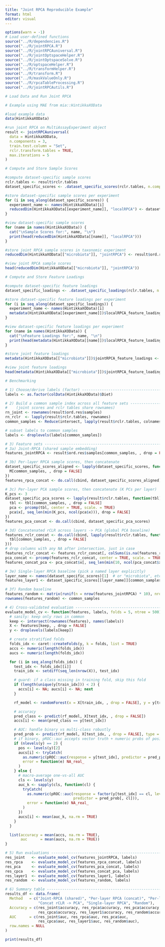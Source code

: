 ```yaml
---
title: "Joint RPCA Reproducible Example"
format: html
editor: visual
---
```


```r
options(warn = -1)
# Load user-defined functions
source("../R/dependencies.R")
source("../R/jointRPCA.R")
source("../R/jointRPCAuniversal.R")
source("../R/jointOptspaceHelper.R")
source("../R/jointOptspaceSolve.R")
source("../R/optspaceHelper.R")
source("../R/transformHelper.R")
source("../R/transform.R")
source("../R/maskValueOnly.R")
source("../R/rpcaTableProcessing.R")
source("../R/jointRPCAutils.R")

# Load Data and Run Joint RPCA

# Example using MAE from mia::HintikkaXOData

#load example data
data(HintikkaXOData)

#run joint RPCA on MultiAssayExperiment object
result <- jointRPCAuniversal(
  data = HintikkaXOData,
  n.components = 3,
  train.test.column = "Set",
  rclr.transform.tables = TRUE,
  max.iterations = 5
)

# Compute and Store Sample Scores

#compute dataset-specific sample scores
rclr.tables <- result$rclr.tables
dataset_specific_scores <- .dataset_specific_scores(rclr.tables, n.components = 3, max.iterations = 5)

#store dataset-specific sample scores per experiment
for (i in seq_along(dataset_specific_scores)) {
  experiment_name <- names(HintikkaXOData)[i]
  reducedDim(HintikkaXOData[[experiment_name]], "localRPCA") <- dataset_specific_scores[[i]]
}

#view dataset-specific sample scores
for (name in names(HintikkaXOData)) {
  cat("\nSample Scores for:", name, "\n")
  print(head(reducedDim(HintikkaXOData[[name]], "localRPCA")))
}

#store joint RPCA sample scores in taxonomic experiment
reducedDim(HintikkaXOData[["microbiota"]], "jointRPCA") <- result$ord.res$samples

#view joint RPCA sample scores
head(reducedDim(HintikkaXOData[["microbiota"]], "jointRPCA"))

# Compute and Store Feature Loadings

#compute dataset-specific feature loadings
dataset_specific_loadings <- .dataset_specific_loadings(rclr.tables, n.components = 3, max.iterations = 5)

#store dataset-specific feature loadings per experiment
for (i in seq_along(dataset_specific_loadings)) {
  experiment_name <- names(HintikkaXOData)[i]
  metadata(HintikkaXOData[[experiment_name]])$localRPCA_feature_loadings <- dataset_specific_loadings[[i]]
}

#view dataset-specific feature loadings per experiment
for (name in names(HintikkaXOData)) {
  cat("\nFeature Loadings for:", name, "\n")
  print(head(metadata(HintikkaXOData[[name]])$localRPCA_feature_loadings))
}

#store joint feature loadings
metadata(HintikkaXOData[["microbiota"]])$jointRPCA_feature_loadings <- result$ord.res$features

#view joint feature loadings
head(metadata(HintikkaXOData[["microbiota"]])$jointRPCA_feature_loadings)

# Benchmarking

# 1) Choose/derive labels (factor) --------------------------------------------
labels <- as.factor(colData(HintikkaXOData)$Diet)

# 2) Build a common sample index across all feature sets ----------------------
#    (joint scores and rclr tables share rownames)
rn_joint <- rownames(result$ord.res$samples)
rn_rclr  <- lapply(result$rclr.tables, rownames)
common_samples <- Reduce(intersect, lapply(result$rclr.tables, colnames))

# subset labels to common samples
labels <- droplevels(labels[common_samples])

# 3) Feature sets --------------------------------------------------------------
# 3a) Joint-RPCA (shared sample embedding)
features_jointRPCA <- result$ord.res$samples[common_samples, , drop = FALSE]

# 3b) Per-layer RPCA sample scores, then concatenate
dataset_specific_scores_aligned <- lapply(dataset_specific_scores, function(M) {
  M[common_samples, , drop = FALSE]
})
features_rpca_concat <- do.call(cbind, dataset_specific_scores_aligned)

# 3c) Per-layer PCA sample scores, then concatenate (K PCs per layer)
K_pcs <- 3
dataset_specific_pca_scores <- lapply(result$rclr.tables, function(tbl) {
  tbl <- tbl[common_samples, , drop = FALSE]
  pca <- prcomp(tbl, center = TRUE, scale. = TRUE)
  pca$x[, seq_len(min(K_pcs, ncol(pca$x))), drop = FALSE]
})
features_pca_concat <- do.call(cbind, dataset_specific_pca_scores)

# 3d) Concatenated rCLR across layers -> PCA (global PCA baseline)
features_rclr_concat <- do.call(cbind, lapply(result$rclr.tables, function(tbl) {
  tbl[common_samples, , drop = FALSE]
}))
# drop columns with any NA after intersection, just in case
features_rclr_concat <- features_rclr_concat[, colSums(is.na(features_rclr_concat)) == 0, drop = FALSE]
pca_concat <- prcomp(features_rclr_concat, center = TRUE, scale. = TRUE)
features_concat_pca <- pca_concat$x[, seq_len(min(10, ncol(pca_concat$x))), drop = FALSE]

# 3e) Single-layer RPCA baseline (pick a named layer explicitly)
layer_name <- names(dataset_specific_scores)[1]  # or "microbiota", etc.
features_layer1 <- dataset_specific_scores[[layer_name]][common_samples, , drop = FALSE]

# 3f) Random baseline
features_random <- matrix(runif(n = nrow(features_jointRPCA) * 10), nrow = nrow(features_jointRPCA), ncol = 10)
rownames(features_random) <- common_samples

# 4) Cross-validated evaluation -----------------------------------------------
evaluate_model_cv <- function(features, labels, folds = 5, ntree = 500) {
  # sanity: keep only rows in common
  keep <- intersect(rownames(features), names(labels))
  X <- features[keep, , drop = FALSE]
  y <- droplevels(labels[keep])

  # create stratified folds
  folds_idx <- caret::createFolds(y, k = folds, list = TRUE)
  accs <- numeric(length(folds_idx))
  aucs <- numeric(length(folds_idx))

  for (i in seq_along(folds_idx)) {
    test_idx <- folds_idx[[i]]
    train_idx <- setdiff(seq_len(nrow(X)), test_idx)

    # guard: if a class missing in training fold, skip this fold
    if (length(unique(y[train_idx])) < 2) {
      accs[i] <- NA; aucs[i] <- NA; next
    }

    rf_model <- randomForest(x = X[train_idx, , drop = FALSE], y = y[train_idx], ntree = ntree)

    # accuracy
    pred_class <- predict(rf_model, X[test_idx, , drop = FALSE])
    accs[i] <- mean(pred_class == y[test_idx])

    # AUC: handle binary vs multi-class robustly
    pred_prob <- predict(rf_model, X[test_idx, , drop = FALSE], type = "prob")
    # if binary, pROC::auc accepts vector truth + numeric probs of positive class
    if (nlevels(y) == 2) {
      pos <- levels(y)[2]
      aucs[i] <- tryCatch(
        as.numeric(pROC::auc(response = y[test_idx], predictor = pred_prob[, pos])),
        error = function(e) NA_real_
      )
    } else {
      # macro-average one-vs-all AUC
      cls <- levels(y)
      auc_k <- sapply(cls, function(cl) {
        tryCatch(
          as.numeric(pROC::auc(response = factor(y[test_idx] == cl, levels = c(FALSE, TRUE)),
                               predictor = pred_prob[, cl])),
          error = function(e) NA_real_
        )
      })
      aucs[i] <- mean(auc_k, na.rm = TRUE)
    }
  }

  list(accuracy = mean(accs, na.rm = TRUE),
       auc      = mean(aucs, na.rm = TRUE))
}

# 5) Run evaluations -----------------------------------------------------------
res_joint   <- evaluate_model_cv(features_jointRPCA, labels)
res_rpca    <- evaluate_model_cv(features_rpca_concat, labels)
res_pca     <- evaluate_model_cv(features_pca_concat, labels)
res_cpca    <- evaluate_model_cv(features_concat_pca, labels)
res_layer1  <- evaluate_model_cv(features_layer1, labels)
res_random  <- evaluate_model_cv(features_random, labels)

# 6) Summary table -------------------------------------------------------------
results_df <- data.frame(
  Method   = c("Joint-RPCA (shared)", "Per-layer RPCA (concat)", "Per-layer PCA (concat)",
               "Concat rCLR -> PCA", "Single-layer RPCA", "Random"),
  Accuracy = c(res_joint$accuracy, res_rpca$accuracy, res_pca$accuracy,
               res_cpca$accuracy, res_layer1$accuracy, res_random$accuracy),
  AUC      = c(res_joint$auc, res_rpca$auc, res_pca$auc,
               res_cpca$auc, res_layer1$auc, res_random$auc),
  row.names = NULL
)

print(results_df)

```
